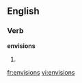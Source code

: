 ==English==

===Verb===
'''envisions'''

# {{third-person singular of|[[envision]]}}

[[fr:envisions]]
[[vi:envisions]]